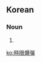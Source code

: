 {{also|時限爆弾}}
==Korean==
{{ko-hanjatab|時|限|爆|彈}}

===Noun===
{{ko-noun|rv=sihanpoktan|hangeul=시한폭탄}}

# {{hanja form of|시한폭탄|time bomb}}

[[ko:時限爆彈]]
